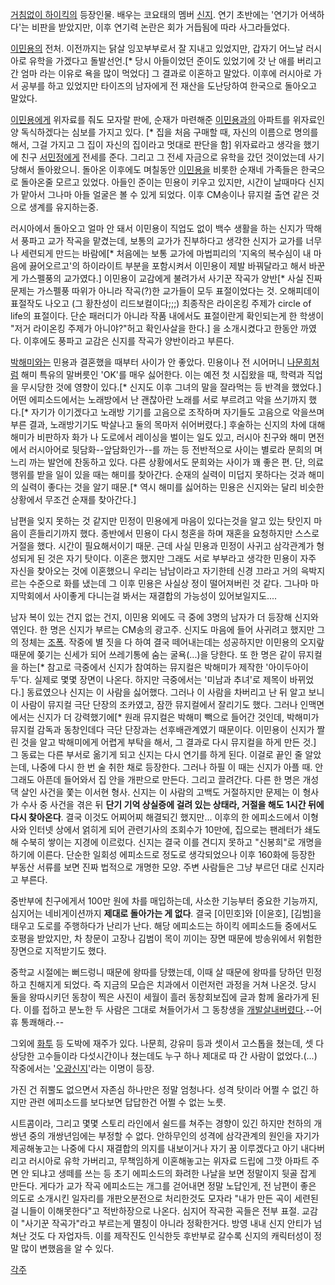 [[거침없이 하이킥]]의 등장인물. 배우는 코요태의 멤버 [[신지]].
연기 초반에는 '연기가 어색하다'는 비판을 받았지만, 이후 연기력 논란은 회가 거듭됨에 따라 사그라들었다.

[[이민용]]의 전처. 이전까지는 닭살 잉꼬부부로서 잘 지내고 있었지만, 갑자기 어느날 러시아로 유학을 가겠다고 돌발선언.[* 당시 아들이었던 준이도 있었기에 갓 난 애를 버리고 간 엄마 라는 이유로 욕을 많이 먹었다] 그 결과로 이혼하고 말았다. 이후에 러시아로 가서 공부를 하고 있었지만 타이즈의 남자에게 전 재산을 도난당하여 한국으로 돌아오고 말았다.

[[이민용]]에게 위자료를 줘도 모자랄 판에, 순재가 마련해준 [[이민용]]과의 아파트를 위자료인 양 독식하겠다는 심보를 가지고 있다. [* 집을 처음 구매할 때, 자신의 이름으로 명의를 해서, 그걸 가지고 그 집이 자신의 집이라고 멋대로 판단을 함] 위자료라고 생각을 했기에 친구 [[서민정]]에게 전세를 준다. 그리고 그 전세 자금으로 유학을 갔던 것이었는데 사기당해서 돌아왔으니. 돌아온 이후에도 며칠동안 [[이민용]]을 비롯한 순재네 가족들은 한국으로 돌아온줄 모르고 있었다. 아들인 준이는 민용이 키우고 있지만, 시간이 날때마다 신지가 맡아서 그나마 아들 얼굴은 볼 수 있게 되었다. 이후 CM송이나 뮤지컬 출연 같은 것으로 생계를 유지하는중.

러시아에서 돌아오고 얼마 안 돼서 이민용이 직업도 없이 백수 생활을 하는 신지가 딱해서 풍파고 교가 작곡을 맡겼는데, 보통의 교가가 진부하다고 생각한 신지가 교가를 너무나 세련되게 만드는 바람에[* 처음에는 보통 교가에 마법피리의 '지옥의 복수심이 내 마음에 끓어오르고'의 하이라이트 부분을 포함시켜서 이민용이 제발 바꿔달라고 해서 바꾼게 가스펠풍의 교가였다.]  이민용이 교감에게 불려가서 사기꾼 작곡가 양반[* 사실 진짜 문제는 가스펠풍 따위가 아니라 작곡(?)한 교가들이 모두 표절이었다는 것. 오해피데이 표절작도 나오고 (그 황찬성이 리드보컬이다;;;) 최종작은 라이온킹 주제가 circle of life의 표절이다. 단순 패러디가 아니라 작품 내에서도 표절이란게 확인되는게 한 학생이 "저거 라이온킹 주제가 아니야?"허고 확인사살을 한다.] 을 소개시켰다고 한동안 까였다. 이후에도 풍파고 교감은 신지를 작곡가 양반이라고 부른다.

[[박해미]]와는 민용과 결혼했을 때부터 사이가 안 좋았다. 민용이나 전 시어머니 [[나문희]]처럼 해미 특유의 말버릇인 'OK'를 매우 싫어한다. 이는 예전 첫 시집왔을 때, 학력과 직업을 무시당한 것에 영향이 있다.[* 신지도 이후 그녀의 말을 잘라먹는 등 반격을 했었다.] 어떤 에피소드에서는 노래방에서 난 괜찮아란 노래를 서로 부르려고 악을 쓰기까지 했다.[* 자기가 이기겠다고 노래방 기기를 고음으로 조작하며 자기들도 고음으로 악을쓰며 부른 결과, 노래방기기도 박살나고 둘의 목마저 쉬어버렸다.] 후술하는 신지의 차에 대해 해미가 비판하자 화가 나 도로에서 레이싱을 벌이는 일도 있고, 러시아 친구와 해미 면전에서 러시아어로 뒷담화--앞담화인가--를 까는 등 전반적으로 사이는 별로라 문희의 며느리 까는 발언에 찬동하고 있다. 다른 상황에서도 문희와는 사이가 꽤 좋은 편. 단, 의료행위를 받을 일이 있을 때는 해미를 찾아간다. 순재의 실력이 미덥지 못하다는 것과 해미의 실력이 좋다는 것을 알기 때문.[* 역시 해미를 싫어하는 민용은 신지와는 달리 비슷한 상황에서 무조건 순재를 찾아간다.]

남편을 잊지 못하는 것 같지만 민정이 민용에게 마음이 있다는것을 알고 있는 탓인지 마음이 흔들리기까지 했다. 종반에서 민용이 다시 청혼을 하며 재혼을 요청하지만 스스로 거절을 했다. 시간이 필요해서이기 때문. 근데 사실 민용과 민정이 사귀고 삼각관계가 형성되게 된 것은 자기 탓이다. 이혼은 했지만 그래도 서로 부부라고 생각한 민용이 자주 자신을 찾아오는 것에 이혼했으니 우리는 남남이라고 자기한테 신경 끄라고 거의 윽박지르는 수준으로 화를 냈는데 그 이후 민용은 사실상 정이 떨어져버린 것 같다. 그나마 마지막회에서 사이좋게 다니는걸 봐서는 재결합의 가능성이 있어보일지도.... 

남자 복이 있는 건지 없는 건지, 이민용 외에도 극 중에 3명의 남자가 더 등장해 신지와 엮인다. 
한 명은 신지가 부르는 CM송의 광고주. 신지도 마음에 들어 사귀려고 했지만 그의 정체는 [[조폭]]. 작중에 별 짓을 다 하여 결국 떼어내는데는 성공하지만 이민용의 오지랖 때문에 쫒기는 신세가 되어 쓰레기통에 숨는 굴욕(...)을 당한다.
또 한 명은 같이 뮤지컬을 하는[* 참고로 극중에서 신지가 참여하는 뮤지컬은 박해미가 제작한 '아이두아이두'다. 실제로 몇몇 장면이 나온다. 하지만 극중에서는 '미남과 추녀'로 제목이 바뀌었다.] 동료였으나 신지는 이 사람을 싫어했다. 그러나 이 사람을 차버리고 난 뒤 알고 보니 이 사람이 뮤지컬 극단 단장의 조카였고, 잠깐 뮤지컬에서 잘리기도 했다. 그러나 인맥면에서는 신지가 더 강력했기에[* 원래 뮤지컬은 박해미 빽으로 들어간 것인데, 박해미가 뮤지컬 감독과 동창인데다 극단 단장과는 선후배관계였기 때문이다. 이민용이 신지가 짤린 것을 알고 박해미에게 어렵게 부탁을 해서, 그 결과로 다시 뮤지컬을 하게 만든 것.] 그 동료는 다른 부서로 옮기게 되고 신지는 다시 연기를 하게 된다. 이걸로 끝인 줄 알았는데, 나중에 다시 한 번 술 취한 채로 등장한다. 그러나 하필 이 때는 신지가 아플 때. 안 그래도 아픈데 들어와서 집 안을 개판으로 만든다. 그리고 끌려간다.
다른 한 명은 개성댁 살인 사건을 쫓는 이서현 형사. 신지는 이 사람의 고백도 거절하지만 문제는 이 형사가 수사 중 사건을 겪은 뒤 '''단기 기억 상실증에 걸려 있는 상태라, 거절을 해도 1시간 뒤에 다시 찾아온다'''. 결국 이것도 어찌어찌 해결되긴 했지만... 이후의 한 에피소드에서 이형사와 인터넷 상에서 얽히게 되어 관련기사의 조회수가 10만에, 집으로는 팬레터가 쇄도해 수북히 쌓이는 지경에 이르렀다. 신지는 결국 이를 견디지 못하고 "신봉희"로 개명을 하기에 이른다. 단순한 일회성 에피소드로 정도로 생각되었으나 이후 160화에 등장한 부동산 서류를 보면 진짜 법적으로 개명한 모양. 주변 사람들은 그냥 부르던 대로 신지라고 부른다.   

중반부에 친구에게서 100만 원에 차를 매입하는데, 사소한 기능부터 중요한 기능까지, 심지어는 네비게이션까지 '''제대로 돌아가는 게 없다'''. 결국 [이민호]와 [이윤호], [김범]을 태우고 도로를 주행하다가 난리가 난다. 해당 에피소드는 하이킥 에피소드들 중에서도 호평을 받았지만, 차 창문이 고장나 김범이 목이 끼이는 장면 때문에 방송위에서 위험한 장면으로 지적받기도 했다.

중학교 시절에는 뻐드렁니 때문에 왕따를 당했는데, 이때 살 때문에 왕따를 당하던 민정하고 친해지게 되었다. 즉 지금의 모습은 치과에서 이런저런 과정을 거쳐 나온것. 당시 둘을 왕따시키던 동창이 찍은 사진이 세월이 흘러 동창회보집에 글과 함께 올라가게 된다. 이를 접하고 분노한 두 사람은 그대로 쳐들어가서 그 동창생을 [[개발살]]내버렸다.--어휴 통쾌해라.--

그외에 [[화투]] 등 도박에 재주가 있다. 나문희, 강유미 등과 셋이서 고스톱을 쳤는데, 셋 다 상당한 고수들이라 다섯시간이나 쳤는데도 누구 하나 제대로 따 간 사람이 없었다.(...) 작중에서는 '[[오광]]신지'라는 이명이 등장. 

가진 건 쥐뿔도 없으면서 자존심 하나만은 정말 엄청나다. 성격 탓이라 어쩔 수 없긴 하지만 관련 에피소드를 보다보면 답답한건 어쩔 수 없는 노릇.

시트콤이라, 그리고 몇몇 스토리 라인에서 쉴드를 쳐주는 경향이 있긴 하지만 천하의 개쌍년 중의 개쌍년임에는 부정할 수 없다. 안하무인의 성격에 삼각관계의 원인을 자기가 제공해놓고는 나중에 다시 재결합의 의지를 내보이거나 자기 꿈 이루겠다고 아기 내다버리고 러시아로 유학 가버리고, 무책임하게 이혼해놓고는 위자료 드립에 그깟 아파트 주면 안 되냐고 생떼를 쓰는 등 초기 에피소드의 화려한 나날을 보면 정말이지 뒷골 잡게 만든다. 게다가 교가 작곡 에피소드는 개그를 걷어내면 정말 노답인게, 전 남편이 좋은 의도로 소개시킨 일자리를 개판오분전으로 처리한것도 모자라 "내가 만든 곡이 세련된 걸 니들이 이해못한다"고 적반하장으로 나온다. 심지어 작곡한 곡들은 전부 표절. 교감이 "사기꾼 작곡가"라고 부르는게 멸칭이 아니라 정확한거다.
방영 내내 신지 안티가 넘쳐난 것도 다 자업자득. 이를 제작진도 인식한듯 후반부로 갈수록 신지의 캐릭터성이 정말 많이 변했음을 알 수 있다.

[[각주]]
